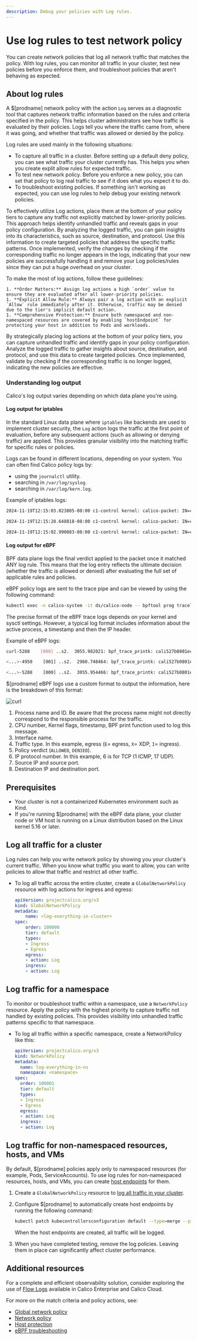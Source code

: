 ```yaml
---
description: Debug your policies with Log rules.
---
```


# Use log rules to test network policy

You can create network policies that log all network traffic that matches the policy.
With log rules, you can monitor all traffic in your cluster, test new policies before you enforce them, and troubleshoot policies that aren't behaving as expected.

## About log rules

A $[prodname] network policy with the action `Log` serves as a diagnostic tool that captures network traffic information based on the rules and criteria specified in the policy.
This helps cluster administrators see how traffic is evaluated by their policies.
Logs tell you where the traffic came from, where it was going, and whether that traffic was allowed or denied by the policy.

Log rules are used mainly in the following situations:

* To capture all traffic in a cluster.
  Before setting up a default deny policy, you can see what traffic your cluster currently has.
  This helps you when you create explit allow rules for expected traffic.
* To test new network policy.
  Before you enforce a new policy, you can set that policy to log real traffic to see if it does what you expect it to do.
* To troubleshoot existing policies.
  If something isn't working as expected, you can use log rules to help debug your existing network policies.

To effectively utilize Log actions, place them at the bottom of your policy tiers to capture any traffic not explicitly matched by lower-priority policies.
This approach helps identify unhandled traffic and reveals gaps in your policy configuration.
By analyzing the logged traffic, you can gain insights into its characteristics, such as source, destination, and protocol.
Use this information to create targeted policies that address the specific traffic patterns.
Once implemented, verify the changes by checking if the corresponding traffic no longer appears in the logs, indicating that your new policies are successfully handling it and remove your Log policies/rules since they can put a huge overhead on your cluster.

To make the most of log actions, follow these guidelines:

    1. **Order Matters:** Assign log actions a high `order` value to ensure they are evaluated after all lower-priority policies.
    1. **Explicit Allow Rule:** Always pair a log action with an explicit `Allow` rule immediately after it. Otherwise, traffic may be denied due to the tier's implicit default action.
    1. **Comprehensive Protection:** Ensure both namespaced and non-namespaced resources are covered by enabling `hostEndpoint` for protecting your host in addition to Pods and workloads.

By strategically placing log actions at the bottom of your policy tiers, you can capture unhandled traffic and identify gaps in your policy configuration.
Analyze the logged traffic to gather insights about source, destination, and protocol, and use this data to create targeted policies.
Once implemented, validate by checking if the corresponding traffic is no longer logged, indicating the new policies are effective.

### Understanding log output

Calico's log output varies depending on which data plane you're using.

#### Log output for iptables

In the standard Linux data plane where `iptables` like backends are used to implement cluster security, the `Log` action logs the traffic at the first point of evaluation, before any subsequent actions (such as allowing or denying traffic) are applied.
This provides granular visibility into the matching traffic for specific rules or policies.

Logs can be found in different locations, depending on your system.
You can often find Calico policy logs by:
* using the `journalctl` utility.
* searching in `/var/log/syslog`.
* searching in `/var/log/kern.log`.

Example of iptables logs:

```bash
2024-11-19T12:15:03.023805-08:00 c1-control kernel: calico-packet: IN=cali527b0801ecb OUT=eth0 MAC=ee:ee:ee:ee:ee:ee:1e:0a:36:33:f5:09:08:00 SRC=172.16.193.134 DST=69.147.80.15 LEN=60 TOS=0x00 PREC=0x00 TTL=63 ID=58406 DF PROTO=TCP SPT=45588 DPT=80 WINDOW=64860 RES=0x00 SYN URGP=0

2024-11-19T12:15:28.648818-08:00 c1-control kernel: calico-packet: IN=cali527b0801ecb OUT=eth0 MAC=ee:ee:ee:ee:ee:ee:1e:0a:36:33:f5:09:08:00 SRC=172.16.193.134 DST=8.8.8.8 LEN=84 TOS=0x00 PREC=0x00 TTL=63 ID=48210 DF PROTO=ICMP TYPE=8 CODE=0 ID=1 SEQ=1

2024-11-19T12:15:02.990083-08:00 c1-control kernel: calico-packet: IN=cali527b0801ecb OUT=calid3446e883f0 MAC=ee:ee:ee:ee:ee:ee:1e:0a:36:33:f5:09:08:00 SRC=172.16.193.134 DST=172.16.193.133 LEN=96 TOS=0x00 PREC=0x00 TTL=63 ID=19241 DF PROTO=UDP SPT=42896 DPT=53 LEN=76
```

#### Log output for eBPF

BPF data plane logs the final verdict applied to the packet once it matched ANY log rule.
This means that the log entry reflects the ultimate decision (whether the traffic is allowed or denied) after evaluating the full set of applicable rules and policies.

eBPF policy logs are sent to the trace pipe and can be viewed by using the following command:

```bash
kubectl exec -n calico-system -it ds/calico-node -- bpftool prog tracelog
```

The precise format of the eBPF trace logs depends on your kernel and sysctl settings.
However, a typical log format includes information about the active process, a timestamp and then the IP header.

Example of eBPF logs:

```bash
curl-5288    [000] ..s2.  3055.982021: bpf_trace_printk: cali527b0801ecb-E: policy ALLOWED proto 6 src 172.16.193.131:56042 dest 69.147.80.12:80

<...>-4950    [001] ..s2.  2960.748464: bpf_trace_printk: cali527b0801ecb-E: policy ALLOWED proto 1 src 172.16.193.131:0 dest 8.8.8.8:8

<...>-5288    [000] ..s2.  3055.954466: bpf_trace_printk: cali527b0801ecb-E: policy ALLOWED proto 17 src 172.16.193.131:36325 dest 10.43.0.10:53
```

$[prodname] eBPF logs use a custom format to output the information, here is the breakdown of this format:

![curl](/img/calico/curl-bpf-log.svg)

1. Process name and ID.
   Be aware that the process name might not directly correspond to the responsible process for the traffic.
2. CPU number, Kernel flags, timestamp, BPF print function used to log this message.
3. Interface name.
4. Traffic type.
   In this example, egress (`E`= egress, `X`= XDP, `I`= ingress).
5. Policy verdict (`ALLOWED`, `DENIED`).
6. IP protocol number.
   In this example, 6 is for TCP (1 ICMP, 17 UDP).
7. Source IP and source port.
8. Destination IP and destination port.

## Prerequisites

* Your cluster is not a containerized Kubernetes environment such as Kind.
* If you're running $[prodname] with the eBPF data plane, your cluster node or VM host is running on a Linux distribution based on the Linux kernel 5.16 or later.

## Log all traffic for a cluster

Log rules can help you write network policy by showing you your cluster's current traffic.
When you know what traffic you want to allow, you can write policies to allow that traffic and restrict all other traffic.

* To log all traffic across the entire cluster, create a `GlobalNetworkPolicy` resource with log actions for ingress and egress:

  ```yaml
  apiVersion: projectcalico.org/v3
  kind: GlobalNetworkPolicy
  metadata:
      name: <log-everything-in-cluster>
  spec:
      order: 100000
      tier: default
      types:
      - Ingress
      - Egress
      egress:
      - action: Log
      ingress:
      - action: Log
  ```

## Log traffic for a namespace

To monitor or troubleshoot traffic within a namespace, use a `NetworkPolicy` resource.
Apply the policy with the highest priority to capture traffic not handled by existing policies.
This provides visibility into unhandled traffic patterns specific to that namespace.

* To log all traffic within a specific namespace, create a NetworkPolicy like this:

  ```yaml
  apiVersion: projectcalico.org/v3
  kind: NetworkPolicy
  metadata:
    name: log-everything-in-ns
    namespace: <namespace>
  spec:
    order: 100001
    tier: default
    types:
    - Ingress
    - Egress
    egress:
    - action: Log
    ingress:
    - action: Log
  ```

## Log traffic for non-namespaced resources, hosts, and VMs

By default, $[prodname] policies apply only to namespaced resources (for example, Pods, ServiceAccounts).
To use log rules for non-namespaced resources, hosts, and VMs, you can create [host endpoints](../../reference/host-endpoints/overview.mdx) for them.

1. Create a `GlobalNetworkPolicy` resource to [log all traffic in your cluster](#log-all-traffic-for-a-cluster).

1. Configure $[prodname] to automatically create host endpoints by running the following command:

   ```bash
   kubectl patch kubecontrollersconfiguration default --type=merge --patch='{"spec": {"controllers": {"node": {"hostEndpoint": {"autoCreate": "Enabled"}}}}}'
   ```

   When the host endpoints are created, all traffic will be logged.

1. When you have completed testing, remove the log policies.
   Leaving them in place can significantly affect cluster performance.

## Additional resources

For a complete and efficient observability solution, consider exploring the use of [Flow Logs](/calico-enterprise/latest/visibility/visualize-traffic) available in Calico Enterprise and Calico Cloud.

For more on the match criteria and policy actions, see:

- [Global network policy](../../reference/resources/globalnetworkpolicy.mdx)
- [Network policy](../../reference/resources/networkpolicy.mdx)
- [Host protection](../hosts/index.mdx)
- [eBPF troubleshooting](../../operations/ebpf/troubleshoot-ebpf.mdx)
